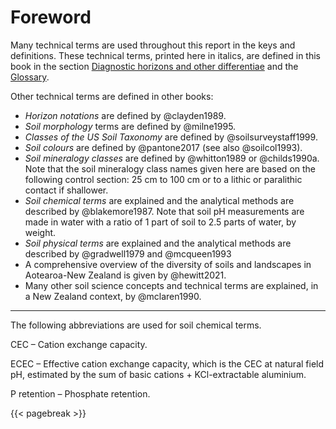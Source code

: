 # Foreword {#sec-foreword}

Many technical terms are used throughout this report in the keys and definitions. These technical terms, printed here in italics, are defined in this book in the section [Diagnostic horizons and other differentiae](Diagnostics.qmd#sec-diagnostics) and the [Glossary](glossary.qmd).

Other technical terms are defined in other books:

-   *Horizon notations* are defined by @clayden1989.
-   *Soil morphology* terms are defined by @milne1995.
-   *Classes of the US Soil Taxonomy* are defined by @soilsurveystaff1999.
-   *Soil colours* are defined by @pantone2017 (see also @soilcol1993).
-   *Soil mineralogy classes* are defined by @whitton1989 or @childs1990a. Note that the soil mineralogy class names given here are based on the following control section: 25 cm to 100 cm or to a lithic or paralithic contact if shallower.
-   *Soil chemical terms* are explained and the analytical methods are described by @blakemore1987. Note that soil pH measurements are made in water with a ratio of 1 part of soil to 2.5 parts of water, by weight.
-   *Soil physical terms* are explained and the analytical methods are described by @gradwell1979 and @mcqueen1993
-   A comprehensive overview of the diversity of soils and landscapes in Aotearoa-New Zealand is given by @hewitt2021.
-   Many other soil science concepts and technical terms are explained, in a New Zealand context, by @mclaren1990.

------------------------------------------------------------------------

The following abbreviations are used for soil chemical terms.

CEC -- Cation exchange capacity.

ECEC -- Effective cation exchange capacity, which is the CEC at natural field pH, estimated by the sum of basic cations + KCl-extractable aluminium.

P retention -- Phosphate retention.

{{< pagebreak >}}
